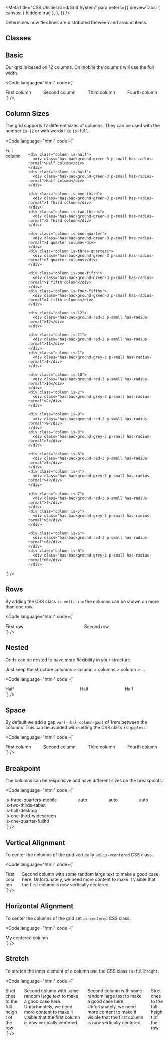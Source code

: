
<Meta
  title="CSS Utilities/Grid/Grid System"
  parameters={{
    previewTabs: {
      canvas: { hidden: true },
    },
  }}
/>

<Banner label="Grid System" section="CSS Utilities" color="green" />

<Lead>Determines how flex lines are distributed between and around items.</Lead>

## Classes

<CssGridSystem />

## Basic

Our grid is based on 12 columns. On mobile the columns will use the full width.

<Code
  language="html"
  code={`
<div class="columns">
    <div class="column">
      <div class="has-background-green-3 p-small has-radius-normal">First column</div>
    </div>
    <div class="column">
      <div class="has-background-green-3 p-small has-radius-normal">Second column</div>
    </div>
    <div class="column">
      <div class="has-background-green-3 p-small has-radius-normal">Third column</div>
    </div>
    <div class="column">
      <div class="has-background-green-3 p-small has-radius-normal">Fourth column</div>
    </div>
  </div>
`}
/>

## Column Sizes

The grid supports 12 different sizes of columns. They can be used with the number `is-12` or with words like `is-full`.

<Code
  language="html"
  code={`
<div class="columns is-multiline">
    <div class="column is-full">
      <div class="has-background-green-3 p-small has-radius-normal">Full column</div>
    </div>

    <div class="column is-half">
      <div class="has-background-green-3 p-small has-radius-normal">Half column</div>
    </div>
    <div class="column is-half">
      <div class="has-background-green-3 p-small has-radius-normal">Half column</div>
    </div>

    <div class="column is-one-third">
      <div class="has-background-green-3 p-small has-radius-normal">1 Third column</div>
    </div>
    <div class="column is-two-thirds">
      <div class="has-background-green-3 p-small has-radius-normal">2 Third column</div>
    </div>

    <div class="column is-one-quarter">
      <div class="has-background-green-3 p-small has-radius-normal">1 quarter column</div>
    </div>
    <div class="column is-three-quarters">
      <div class="has-background-green-3 p-small has-radius-normal">3 quarter columns</div>
    </div>

    <div class="column is-one-fifth">
      <div class="has-background-green-3 p-small has-radius-normal">1 fifth column</div>
    </div>
    <div class="column is-four-fifths">
      <div class="has-background-green-3 p-small has-radius-normal">4 fifth columns</div>
    </div>

    <div class="column is-12">
      <div class="has-background-red-3 p-small has-radius-normal">12</div>
    </div>

    <div class="column is-11">
      <div class="has-background-red-3 p-small has-radius-normal">11</div>
    </div>
    <div class="column is-1">
      <div class="has-background-grey-3 p-small has-radius-normal">1</div>
    </div>

    <div class="column is-10">
      <div class="has-background-red-3 p-small has-radius-normal">10</div>
    </div>
    <div class="column is-2">
      <div class="has-background-grey-3 p-small has-radius-normal">2</div>
    </div>

    <div class="column is-9">
      <div class="has-background-red-3 p-small has-radius-normal">9</div>
    </div>
    <div class="column is-3">
      <div class="has-background-grey-3 p-small has-radius-normal">3</div>
    </div>

    <div class="column is-8">
      <div class="has-background-red-3 p-small has-radius-normal">8</div>
    </div>
    <div class="column is-4">
      <div class="has-background-grey-3 p-small has-radius-normal">4</div>
    </div>

    <div class="column is-7">
      <div class="has-background-red-3 p-small has-radius-normal">7</div>
    </div>
    <div class="column is-5">
      <div class="has-background-grey-3 p-small has-radius-normal">5</div>
    </div>

    <div class="column is-6">
      <div class="has-background-red-3 p-small has-radius-normal">6</div>
    </div>
    <div class="column is-6">
      <div class="has-background-grey-3 p-small has-radius-normal">6</div>
    </div>

  </div>
`}
/>

## Rows

By adding the CSS class `is-multiline` the columns can be shown on more than one row.

<Code
  language="html"
  code={`
<div class="columns is-multiline">
  <div class="column is-full">
    <div class="has-background-green-3 p-small has-radius-normal">First row</div>
  </div>

  <div class="column is-full">
    <div class="has-background-red-3 p-small has-radius-normal">Second row</div>
  </div>

</div>
`}
/>

## Nested

Grids can be nested to have more flexibility in your structure.

Just keep the structure columns > column > columns > column > ...

<Code
  language="html"
  code={`
<div class="columns">
  <div class="column is-half">
    <div class="has-background-green-3 p-small has-radius-normal">Half</div>
  </div>
  <div class="column is-half">
    <div class="columns">
      <div class="column is-half">
        <div class="has-background-red-3 p-small has-radius-normal">Half</div>
      </div>
      <div class="column is-half">
        <div class="has-background-red-3 p-small has-radius-normal">Half</div>
      </div>
    </div>
  </div>
</div>
`}
/>

## Space

By default we add a gap `var(--bal-column-gap)` of 1rem between the columns.
This can be avoided with setting the CSS class `is-gapless`.

<Code
  language="html"
  code={`
<div class="columns is-gapless">
    <div class="column">
      <div class="has-background-green-3 p-small has-radius-normal">First column</div>
    </div>
    <div class="column">
      <div class="has-background-green-3 p-small has-radius-normal">Second column</div>
    </div>
    <div class="column">
      <div class="has-background-green-3 p-small has-radius-normal">Third column</div>
    </div>
    <div class="column">
      <div class="has-background-green-3 p-small has-radius-normal">Fourth column</div>
    </div>
  </div>
`}
/>

## Breakpoint

The columns can be responsive and have different sizes on the breakpoints.

<Code
  language="html"
  code={`
<div class="columns is-mobile">
    <div class="column is-three-quarters-mobile is-two-thirds-tablet is-half-desktop is-one-third-widescreen is-one-quarter-fullhd">
      <div class="has-background-green-3 p-small has-radius-normal">
        is-three-quarters-mobile<br>
        is-two-thirds-tablet<br>
        is-half-desktop<br>
        is-one-third-widescreen<br>
        is-one-quarter-fullhd
      </div>
    </div>
    <div class="column">
      <div class="has-background-green-3 p-small has-radius-normal">auto</div>
    </div>
    <div class="column">
      <div class="has-background-green-3 p-small has-radius-normal">auto</div>
    </div>
    <div class="column">
      <div class="has-background-green-3 p-small has-radius-normal">auto</div>
    </div>
  </div>
`}
/>

## Vertical Alignment

To center the columns of the grid vertically set `is-vcentered` CSS class.

<Code
  language="html"
  code={`
<div class="columns is-vcentered">
    <div class="column is-two-thirds">
      <div class="has-background-green-2 p-small has-radius-normal">First column</div>
    </div>
    <div class="column">
      <div class="has-background-green-2 p-small has-radius-normal">Second column with some random large text to make a good case here. Unfortunately, we need more content to make it visible that the first column is now vertically centered.</div>
    </div>
  </div>
`}
/>

## Horizontal Alignment

To center the columns of the grid set `is-centered` CSS class.

<Code
  language="html"
  code={`
<div class="columns is-centered">
    <div class="column is-one-third">
      <div class="has-background-green-2 p-small has-radius-normal">My centered column</div>
    </div>
  </div>
`}
/>

## Stretch

To stretch the inner element of a column use the CSS class `is-fullheight`.

<Code
  language="html"
  code={`
<div class="columns is-multiline">
    <div class="column is-two-thirds">
      <div class="has-background-green-2 p-small has-radius-normal is-fullheight">Stretches to the full height of the row</div>
    </div>
    <div class="column is-one-third">
      <div class="has-background-green-2 p-small has-radius-normal is-fullheight">Second column with some random large text to make a good case here. Unfortunately, we need more content to make it visible that the first column is now vertically centered.</div>
    </div>
    <div class="column is-half">
      <div class="has-background-green-2 p-small has-radius-normal is-fullheight">Second column with some random large text to make a good case here. Unfortunately, we need more content to make it visible that the first column is now vertically centered.</div>
    </div>
    <div class="column is-half">
      <div class="has-background-green-2 p-small has-radius-normal is-fullheight">Stretches to the full height of the row</div>
    </div>
  </div>
`}
/>
